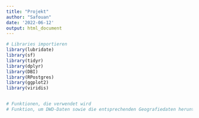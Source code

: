 ```yaml
---
title: "Projekt"
author: "Safouan"
date: '2022-06-12'
output: html_document
---
```


```r
# Libraries importieren
library(lubridate)
library(sf)
library(tidyr)
library(dplyr)
library(DBI)
library(RPostgres)
library(ggplot2)
library(viridis)


# Funktionen, die verwendet wird
# Funktion, um DWD-Daten sowie die entsprechenden Geografiedaten herunterzuladen

```